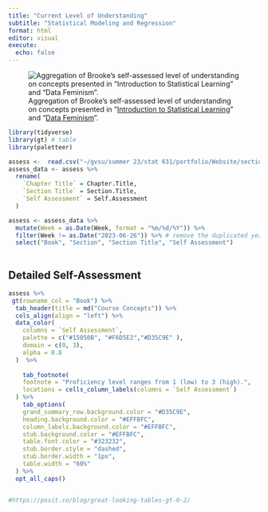 ```yaml
---
title: "Current Level of Understanding"
subtitle: "Statistical Modeling and Regression" 
format: html
editor: visual
execute:
  echo: false
---
```


![Aggregation of Brooke's self-assessed level of understanding on concepts presented in "[Introduction to Statistical Learning](https://www.statlearning.com/)" and "[Data Feminism](https://data-feminism.mitpress.mit.edu/)".](images/knowledge_stellar.png)

```r
library(tidyverse)
library(gt) # table
library(paletteer)

```

```r
assess <-  read.csv("~/gvsu/summer 23/stat 631/portfolio/Website/sections/reflections/knowledge/assessment.csv")
assess_data <- assess %>% 
  rename(
    `Chapter Title` = Chapter.Title,
    `Section Title` = Section.Title,
    `Self Assessment` = Self.Assessment
  ) 

assess <- assess_data %>%
  mutate(Week = as.Date(Week, format = "%m/%d/%Y")) %>%
  filter(Week != as.Date("2023-06-26")) %>% # remove the duplicated year
  select("Book", "Section", "Section Title", "Self Assessment")
   

```

## Detailed Self-Assessment

```r

assess %>% 
 gt(rowname_col = "Book") %>%
  tab_header(title = md("Course Concepts")) %>% 
  cols_align(align = "left") %>% 
  data_color(
    columns = `Self Assessment`,
    palette = c("#15050B", "#F6D5E2","#D35C9E" ),
    domain = c(0, 3),
    alpha = 0.8
  )  %>% 
  
    tab_footnote(
    footnote = "Proficiency level ranges from 1 (low) to 3 (high).",
    locations = cells_column_labels(columns = `Self Assessment`)
  ) %>% 
    tab_options(
    grand_summary_row.background.color = "#D35C9E",
    heading.background.color = "#EFFBFC",
    column_labels.background.color = "#EFFBFC",
    stub.background.color = "#EFFBFC",
    table.font.color = "#323232",
    stub.border.style = "dashed",
    stub.border.width = "1px",
    table.width = "60%"
  ) %>%
  opt_all_caps()


#https://posit.co/blog/great-looking-tables-gt-0-2/

```
